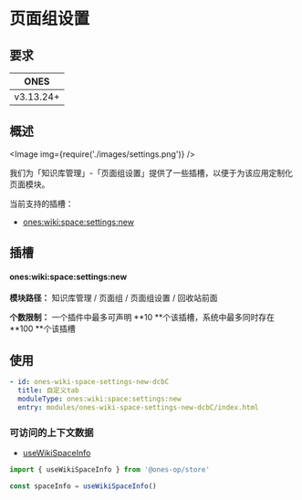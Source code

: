 
# 页面组设置

## 要求

| **ONES**  |
| :-------: |
| v3.13.24+ |

## 概述

<Image img={require('./images/settings.png')} />

我们为「知识库管理」-「页面组设置」提供了一些插槽，以便于为该应用定制化页面模块。

当前支持的插槽：

- [ones:wiki:space:settings:new](#onesworkspacefilterheaderactionnew)

## 插槽

#### ones:wiki:space:settings:new

**模块路径：** 知识库管理 / 页面组 / 页面组设置 / 回收站前面

**个数限制：** 一个插件中最多可声明 **10 **个该插槽，系统中最多同时存在 **100 **个该插槽

## 使用

```yaml
- id: ones-wiki-space-settings-new-dcbC
  title: 自定义tab
  moduleType: ones:wiki:space:settings:new
  entry: modules/ones-wiki-space-settings-new-dcbC/index.html
```

### 可访问的上下文数据

- [useWikiSpaceInfo](../../../../../reference/packages/store/store.md#useWikiSpaceInfo)

```ts
import { useWikiSpaceInfo } from '@ones-op/store'

const spaceInfo = useWikiSpaceInfo()
```
